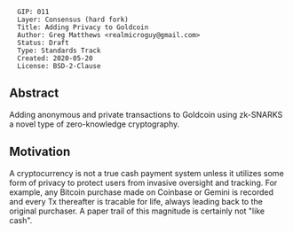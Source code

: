 <pre>
  GIP: 011
  Layer: Consensus (hard fork)
  Title: Adding Privacy to Goldcoin
  Author: Greg Matthews <realmicroguy@gmail.com>
  Status: Draft
  Type: Standards Track
  Created: 2020-05-20
  License: BSD-2-Clause
</pre>

==Abstract==

Adding anonymous and private transactions to Goldcoin using zk-SNARKS a novel type of zero-knowledge cryptography.

==Motivation==

A cryptocurrency is not a true cash payment system unless it utilizes some form of privacy to protect users from invasive oversight and tracking. For example, any Bitcoin purchase made on Coinbase or Gemini is recorded and every Tx thereafter is tracable for life, always leading back to the original purchaser. A paper trail of this magnitude is certainly not "like cash".

